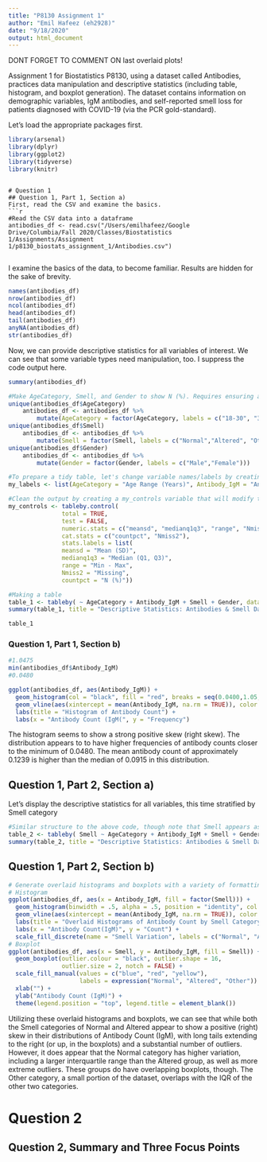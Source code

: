 ```yaml
---
title: "P8130 Assignment 1"
author: "Emil Hafeez (eh2928)"
date: "9/18/2020"
output: html_document
---
```

DONT FORGET TO COMMENT ON last overlaid plots!   

Assignment 1 for Biostatistics P8130, using a dataset called Antibodies, practices data manipulation and descriptive statistics (including table, histogram, and boxplot generation). The dataset contains information on demographic variables, IgM antibodies, and self-reported smell loss for patients diagnosed with COVID-19 (via the PCR gold-standard). 

Let's load the appropriate packages first.
```r
library(arsenal)
library(dplyr)
library(ggplot2)
library(tidyverse)
library(knitr)
```
```

# Question 1
## Question 1, Part 1, Section a)
First, read the CSV and examine the basics.
```r
#Read the CSV data into a dataframe
antibodies_df <- read.csv("/Users/emilhafeez/Google Drive/Columbia/Fall 2020/Classes/Biostatistics 1/Assignments/Assignment 1/p8130_biostats_assignment_1/Antibodies.csv")


```
I examine the basics of the data, to become familiar. Results are hidden for the sake of brevity.
```r
names(antibodies_df)
nrow(antibodies_df)
ncol(antibodies_df)
head(antibodies_df)
tail(antibodies_df)
anyNA(antibodies_df)
str(antibodies_df)
```
Now, we can provide descriptive statistics for all variables of interest. We can see that some variable types need manipulation, too. I suppress the code output here. 
```r
summary(antibodies_df)

#Make AgeCategory, Smell, and Gender to show N (%). Requires ensuring all unique values, too.
unique(antibodies_df$AgeCategory)
    antibodies_df <- antibodies_df %>% 
        mutate(AgeCategory = factor(AgeCategory, labels = c("18-30", "31-50", "51+") ))
unique(antibodies_df$Smell)
    antibodies_df <- antibodies_df %>% 
        mutate(Smell = factor(Smell, labels = c("Normal","Altered", "Other")))
unique(antibodies_df$Gender)
    antibodies_df <- antibodies_df %>% 
        mutate(Gender = factor(Gender, labels = c("Male","Female")))
```
```r
#To prepare a tidy table, let's change variable names/labels by creating a my_labels variable that will modify the tableby() command
my_labels <- list(AgeCategory = "Age Range (Years)", Antibody_IgM = "Antibody Levels(IgM)", Smell = "Smell Changes (Self Report)", Gender = "Gender (M/F)")

#Clean the output by creating a my_controls variable that will modify the tableby() command
my_controls <- tableby.control(
               total = TRUE,
               test = FALSE,
               numeric.stats = c("meansd", "medianq1q3", "range", "Nmiss2"),
               cat.stats = c("countpct", "Nmiss2"),
               stats.labels = list(
               meansd = "Mean (SD)",
               medianq1q3 = "Median (Q1, Q3)",
               range = "Min - Max",
               Nmiss2 = "Missing",
               countpct = "N (%)"))

#Making a table
table_1 <- tableby( ~ AgeCategory + Antibody_IgM + Smell + Gender, data = antibodies_df, control = my_controls)
summary(table_1, title = "Descriptive Statistics: Antibodies & Smell Data", labelTranslations = my_labels, text = TRUE)
```
```r
table_1
```
### Question 1, Part 1, Section b)
```r
#1.0475
min(antibodies_df$Antibody_IgM)
#0.0480

ggplot(antibodies_df, aes(Antibody_IgM)) +
  geom_histogram(col = "black", fill = "red", breaks = seq(0.0400,1.05,.01)) +
  geom_vline(aes(xintercept = mean(Antibody_IgM, na.rm = TRUE)), color = "blue", linetype = "dashed", size = 1) +
  labs(title = "Histogram of Antibody Count") + 
  labs(x = "Antibody Count (IgM(", y = "Frequency")
```
The histogram seems to show a strong positive skew (right skew). The distribution appears to to have higher frequencies of antibody counts closer to the minimum of 0.0480. The mean antibody count of approximately 0.1239 is higher than the median of 0.0915 in this distribution.

## Question 1, Part 2, Section a)
Let's display the descriptive statistics for all variables, this time stratified by Smell category
```r
#Similar structure to the above code, though note that Smell appears as a stratifier before the '~'
table_2 <- tableby( Smell ~ AgeCategory + Antibody_IgM + Smell + Gender, data = antibodies_df, control = my_controls)
summary(table_2, title = "Descriptive Statistics: Antibodies & Smell Data", labelTranslations = my_labels, text = TRUE)
```
## Question 1, Part 2, Section b)
```r
# Generate overlaid histograms and boxplots with a variety of formatting edits, including aesthetic and labeling.
# Histogram
ggplot(antibodies_df, aes(x = Antibody_IgM, fill = factor(Smell))) +
  geom_histogram(binwidth = .5, alpha = .5, position = "identity", col = "black", breaks = seq(0.0400,1.05,.1)) +
  geom_vline(aes(xintercept = mean(Antibody_IgM, na.rm = TRUE)), color = "red", size = 1.5) +
  labs(title = "Overlaid Histograms of Antibody Count by Smell Category") +
  labs(x = "Antibody Count(IgM)", y = "Count") +
  scale_fill_discrete(name = "Smell Variation", labels = c("Normal", "Altered", "Other"))
# Boxplot 
ggplot(antibodies_df, aes(x = Smell, y = Antibody_IgM, fill = Smell)) +
  geom_boxplot(outlier.colour = "black", outlier.shape = 16,
               outlier.size = 2, notch = FALSE) +
  scale_fill_manual(values = c("blue", "red", "yellow"),
                    labels = expression("Normal", "Altered", "Other")) +
  xlab("") +
  ylab("Antibody Count (IgM)") +
  theme(legend.position = "top", legend.title = element_blank())
```
Utilizing these overlaid histograms and boxplots, we can see that while both the Smell categories of Normal and Altered appear to show a positive (right) skew in their distributions of Antibody Count (IgM), with long tails extending to the right (or up, in the boxplots) and a substantial number of outliers. 
However, it does appear that the Normal category has higher variation, including a larger interquartile range than the Altered group, as well as more extreme outliers. These groups do have overlapping boxplots, though. The Other category, a small portion of the dataset, overlaps with the IQR of the other two categories.

# Question 2
## Question 2, Summary and Three Focus Points



